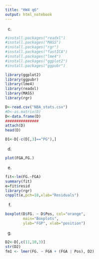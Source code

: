---
title: "HW4 q6"
output: html_notebook
---

c)  

```{r}
#install.packages("readxl")
#install.packages("MASS")
#install.packages("rgr")
#install.packages("fastICA")
#install.packages("lme4")
#install.packages("ggplot2")
#install.packages("ggpubr")

library(ggplot2)
library(ggpubr)
library(lme4)
library(readxl)
library(MASS)
library(rgr)

```

```{r}
D<-read.csv("NBA_stats.csv")
#D<-as.matrix(D)
D<-data.frame(D)
###############
attach(D)
head(D)
```

```{r}
D1<-D[-c(D[,3]=="PG"),]
```

d)  

```{r}
plot(FGA,FG.)
```

e)  

```{r}
fit<-lm(FG.~FGA)
summary(fit)
e=fit$resid
library(rgr)
cnpplt(e,pch=18,xlab="Residuals")
```

f)  

```{r}
boxplot(D$FG. ~ D$Pos, col="orange", 
        main="Boxplots", 
        ylab="FGP", xlab="position")
```

g)  

```{r}
D2<-D[,c(11,10,3)]
str(D2)
fm1 <- lmer(FG. ~ FGA + (FGA | Pos), D2)
```

